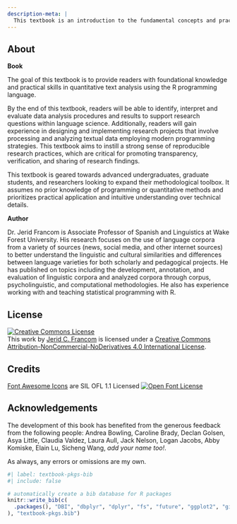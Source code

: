 ```yaml
---
description-meta: |
  This textbook is an introduction to the fundamental concepts and practical programming skills from Data Science that are increasingly employed in a variety of language-centered fields and sub-fields applied to the task of quantitative text analysis. It is geared towards advanced undergraduates, graduate students, and researchers looking to expand their methodological toolbox.
---
```


<!--

Content:
- [ ] Create abstract for each chapter (100 words ?)

- [x] check for first use of package and citation, only first use.
- [ ] Add citations for data/ datasets used in the book.

- [x] Add a section on how to report errors in the book.
- [x] Add a section on how to cite the book.
- [x] Add appropriate creative commons license for the web book.

Formatting:

- [x] Change Examples to Snippets, where appropriate
- [x] Reduce the font size of callouts in the PDF version
- [x] Update figures to high-res, greyscale
- [ ] Add alt text to figures (see @fig-summaries-boxplots-belc)
  - [ ] Figure and table captions: end with a period?
    - If it is a sentence, yes.


- [x] change to Math notation for:
    - [x] p-value
    - [x] n-gram
    - [x] tf-idf
    - [x] k-means
    - [x] k-fold cross-validation
    - ,,,

- [ ] Object types prefixing:
    - _vec for vectors? or _num, _chr?
    - _df for data frames
    - _tbl for tibbles
    - _lst for lists
    - _mat for matrices
    - _tdm for term-document matrices
    - _dtm for document-term matrices
    - _rec for recipes
    - _spc model specifications
    - _spl for splits
    - _wflow for workflows
    - _rsmp for resamples
    - _fit for fitted models
    - _mod for vector models
    - _dist for distance matrices
    - _clust for clustering objects
    - _cv for cross-validation objects
    - _coef for coefficients
    - _ci for confidence intervals
  - [ ] Object content infixing:
    - _spk_ for spoken data
    - _wrt_ for written data
    - _tok_ for tokenized data
    - _lem_ for lemmatized data
    - _pos_ for part-of-speech tagged data
    - _pred_ for prediction data
    - _train_ for training data
    - _test_ for test data
    - other conventions: _
  - code-block names: (WAIT, not public facing)
    - format: chapter-object-verb-adjunct (ex. acquire-masc-read-df)
    - operations:
      - load for loading packages
      - read for reading data
      - prep for preparing data
      - show for showing data
      - plot for plotting data
      - model for modeling data
      - eval for evaluating data
      - write for writing data
      - sum for summarizing data
      - sel for selecting data
      - join for joining
      - other conventions?

Waiting:

- [ ] Create/ Buy domain name for the book (e.g. qta4l.com)
- [ ] Add indexing to the key terms in the book (can Quarto do HTML indexing?)
- [ ] [plausible](https://plausible.io/) is a privacy-conscious alternative to Google Analytics (paid service, or self-hosted)

-->

## About {.unnumbered .unlisted}

**Book**

The goal of this textbook is to provide readers with foundational knowledge and practical skills in quantitative text analysis using the R programming language.

By the end of this textbook, readers will be able to identify, interpret and evaluate data analysis procedures and results to support research questions within language science. Additionally, readers will gain experience in designing and implementing research projects that involve processing and analyzing textual data employing modern programming strategies. This textbook aims to instill a strong sense of reproducible research practices, which are critical for promoting transparency, verification, and sharing of research findings.

This textbook is geared towards advanced undergraduates, graduate students, and researchers looking to expand their methodological toolbox. It assumes no prior knowledge of programming or quantitative methods and prioritizes practical application and intuitive understanding over technical details.

**Author**

Dr. Jerid Francom is Associate Professor of Spanish and Linguistics at Wake Forest University. His research focuses on the use of language corpora from a variety of sources (news, social media, and other internet sources) to better understand the linguistic and cultural similarities and differences between language varieties for both scholarly and pedagogical projects. He has published on topics including the development, annotation, and evaluation of linguistic corpora and analyzed corpora through corpus, psycholinguistic, and computational methodologies. He also has experience working with and teaching statistical programming with R.

::: {.content-visible when-format="html"}

## License {.unnumbered}

<a rel="license" href="http://creativecommons.org/licenses/by-nc-nd/4.0/"><img alt="Creative Commons License" style="border-width:0" src="https://i.creativecommons.org/l/by-nc-nd/4.0/88x31.png" /></a><br />This work by [Jerid C. Francom](https://francojc.github.io/) is licensed under a <a rel="license" href="http://creativecommons.org/licenses/by-nc-nd/4.0/">Creative Commons Attribution-NonCommercial-NoDerivatives 4.0 International License</a>.

:::

## Credits {.unnumbered}

<!--SIL Open Font License-->
[Font Awesome Icons](https://fontawesome.com/) are SIL OFL 1.1 Licensed
<a rel="license" href="https://scripts.sil.org/OFL">
<img alt="Open Font License" border="0"
src="assets/images/ofl-bw.png"/></a>
<!--/SIL Open Font License-->

## Acknowledgements {#acknowledgements .unnumbered}

The development of this book has benefited from the generous feedback from the following people: Andrea Bowling, Caroline Brady, Declan Golsen, Asya Little, Claudia Valdez, Laura Aull, Jack Nelson, Logan Jacobs, Abby Komiske, Elain Lu, Sicheng Wang, *add your name too!*.

As always, any errors or omissions are my own.

```r
#| label: textbook-pkgs-bib
#| include: false

# automatically create a bib database for R packages
knitr::write_bib(c(
  .packages(), "DBI", "dbplyr", "dplyr", "fs", "future", "ggplot2", "gibasa", "haven", "infer", "janeaustenr", "jiebaR", "jsonlite", "languageR", "lexicon", "lingtypology", "pak", "ProjectTemplate", "purrr", "qtkit", "readr", "readtext", "renv", "reprex", "rsyntax", "rvest", "skimr", "stringr", "swirl", "targets", "TBDBr", "textrecipes", "tidyr", "tidytext", "tidyverse", "tinytex", "tokenizers", "udpipe", "washoku", "wordbankr", "workflowr"
), "textbook-pkgs.bib")
```
